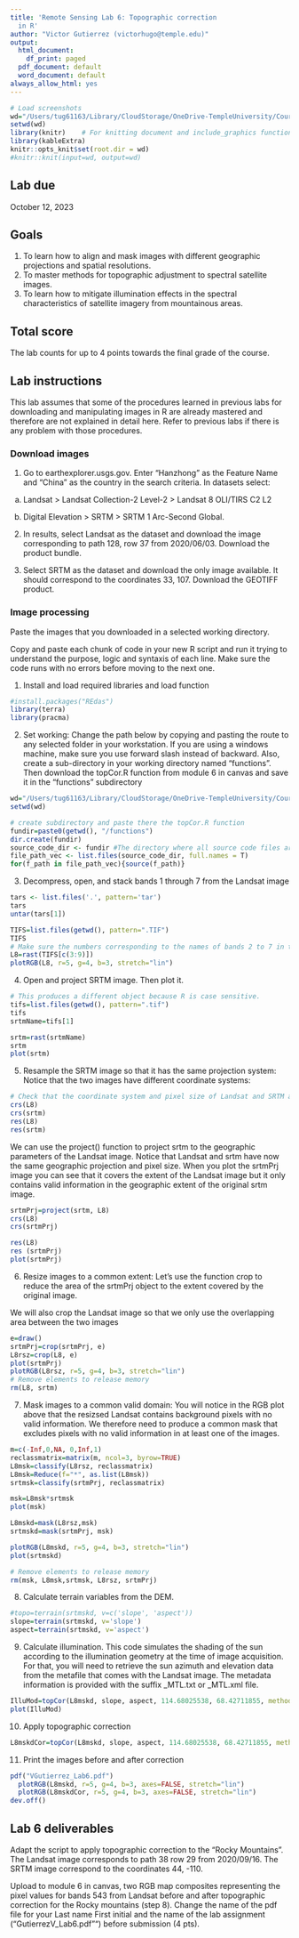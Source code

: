 ```yaml
---
title: 'Remote Sensing Lab 6: Topographic correction
  in R'
author: "Victor Gutierrez (victorhugo@temple.edu)"
output:
  html_document:
    df_print: paged
  pdf_document: default
  word_document: default
always_allow_html: yes
---
```


```r
# Load screenshots
wd="/Users/tug61163/Library/CloudStorage/OneDrive-TempleUniversity/Courses/IntroRemoteSensing/2023Fall/Class6_TopoNorm/LabMaterials"
setwd(wd)
library(knitr)    # For knitting document and include_graphics function
library(kableExtra)
knitr::opts_knit$set(root.dir = wd)
#knitr::knit(input=wd, output=wd)
```

## Lab due
October 12, 2023

## Goals

1.	To learn how to align and mask images with different geographic projections and spatial resolutions.
2.	To master methods for topographic adjustment to spectral satellite images.
4.	To learn how to mitigate illumination effects in the spectral characteristics of satellite imagery from mountainous areas. 

## Total score
The lab counts for up to 4 points towards the final grade of the course.

## Lab instructions
This lab assumes that some of the procedures learned in previous labs for downloading and manipulating images in R are already mastered and therefore are not explained in detail here. Refer to previous labs if there is any problem with those procedures.


### Download images
1. Go to earthexplorer.usgs.gov. Enter “Hanzhong” as the Feature Name and "China" as the country in the search criteria. In datasets select:
a. Landsat > Landsat Collection-2 Level-2 > Landsat 8 OLI/TIRS C2 L2

b. Digital Elevation > SRTM > SRTM 1 Arc-Second Global.

2. In results, select Landsat as the dataset and download the image corresponding to path 128, row  37 from 2020/06/03.  Download the product bundle.

3. Select SRTM as the dataset and download the only image available. It should correspond to the  coordinates 33, 107. Download the GEOTIFF product.

### Image processing

Paste the images that you downloaded in a selected working directory. 

Copy and paste each chunk of code in your new R script and run it trying to understand the purpose, logic and syntaxis of each line. Make sure the code runs with no errors before moving to the next one.

1. Install and load required libraries and load function
```r
#install.packages("REdas")
library(terra)
library(pracma)
```

2. Set working: Change the path below by copying and pasting the route to any selected folder in your workstation. If you are using a windows machine, make sure you use forward slash instead of backward. Also, create a sub-directory in your working directory named "functions". Then download the topCor.R function from module 6 in canvas and save it in the "functions" subdirectory
```r
wd="/Users/tug61163/Library/CloudStorage/OneDrive-TempleUniversity/Courses/IntroRemoteSensing/2021Fall/Class6/Lab6Materials"
setwd(wd)

# create subdirectory and paste there the topCor.R function
fundir=paste0(getwd(), "/functions") 
dir.create(fundir)
source_code_dir <- fundir #The directory where all source code files are saved.
file_path_vec <- list.files(source_code_dir, full.names = T)
for(f_path in file_path_vec){source(f_path)}
```

3. Decompress, open, and stack bands 1 through 7 from the Landsat image
```r
tars <- list.files('.', pattern='tar')
tars
untar(tars[1])

TIFS=list.files(getwd(), pattern=".TIF")
TIFS
# Make sure the numbers corresponding to the names of bands 2 to 7 in the tifs object
L8=rast(TIFS[c(3:9)]) 
plotRGB(L8, r=5, g=4, b=3, stretch="lin")
```

4. Open and project SRTM image. Then plot it.
```r
# This produces a different object because R is case sensitive.
tifs=list.files(getwd(), pattern=".tif")
tifs
srtmName=tifs[1]

srtm=rast(srtmName)      
srtm
plot(srtm)
```

5. Resample the SRTM image so that it has the same projection system: Notice that the two images have different coordinate systems:
```r
# Check that the coordinate system and pixel size of Landsat and SRTM are very different
crs(L8)
crs(srtm)
res(L8)
res(srtm)
```

We can use the project() function to project srtm to the geographic parameters of the Landsat image. Notice that Landsat and srtm have now the same geographic projection and pixel size.  When you plot the srtmPrj image you can see that it covers the extent of the Landsat image but it only contains valid information in the geographic extent of the original srtm image.

```r
srtmPrj=project(srtm, L8)
crs(L8)
crs(srtmPrj)

res(L8)
res (srtmPrj)
plot(srtmPrj)
```

6. Resize images to a common extent: Let's use the function crop to reduce the area of the srtmPrj object to the extent covered by the original image. 

We will also crop the Landsat image so that we only use the overlapping area between the two images

```r
e=draw()
srtmPrj=crop(srtmPrj, e)
L8rsz=crop(L8, e)
plot(srtmPrj)
plotRGB(L8rsz, r=5, g=4, b=3, stretch="lin")
# Remove elements to release memory
rm(L8, srtm)
```

7.  Mask images to a common valid domain: You will notice in the RGB plot above that the resizsed Landsat contains background pixels with no valid information. We therefore need to produce a common mask that excludes pixels with no valid information in at least one of the images.
```r
m=c(-Inf,0,NA, 0,Inf,1)
reclassmatrix=matrix(m, ncol=3, byrow=TRUE)
L8msk=classify(L8rsz, reclassmatrix)
L8msk=Reduce(f="*", as.list(L8msk))
srtmsk=classify(srtmPrj, reclassmatrix)

msk=L8msk*srtmsk
plot(msk)

L8mskd=mask(L8rsz,msk)
srtmskd=mask(srtmPrj, msk)

plotRGB(L8mskd, r=5, g=4, b=3, stretch="lin")
plot(srtmskd)

# Remove elements to release memory
rm(msk, L8msk,srtmsk, L8rsz, srtmPrj)
```

8. Calculate terrain variables from the DEM.
```r
#topo=terrain(srtmskd, v=c('slope', 'aspect'))
slope=terrain(srtmskd, v='slope')
aspect=terrain(srtmskd, v='aspect')
```

9. Calculate illumination. This code simulates the shading of the sun according to the illumination geometry at the time of image acquisition. For that, you will need to retrieve the sun azimuth and elevation data from the metafile that comes with the Landsat image. The metadata information is provided with the suffix  _MTL.txt or _MTL.xml file.


```r
IlluMod=topCor(L8mskd, slope, aspect, 114.68025538, 68.42711855, method="illu")
plot(IlluMod)
```

10.  Apply topographic correction
```r
L8mskdCor=topCor(L8mskd, slope, aspect, 114.68025538, 68.42711855, method="cor")
```

11. Print the images before and after correction
```r
pdf("VGutierrez_Lab6.pdf")
  plotRGB(L8mskd, r=5, g=4, b=3, axes=FALSE, stretch="lin")
  plotRGB(L8mskdCor, r=5, g=4, b=3, axes=FALSE, stretch="lin")
dev.off()
```

## Lab 6 deliverables

Adapt the script to apply topographic correction to the “Rocky Mountains”. The Landsat image corresponds to path 38 row 29 from 2020/09/16. The SRTM image correspond to the coordinates 44, -110.

Upload to module 6 in canvas, two RGB map composites representing the pixel values for bands 543 from Landsat before and after topographic correction for the Rocky mountains (step 8). Change the name of the pdf file for your Last name First initial and the name of the lab assignment ("GutierrezV_Lab6.pdf"") before submission (4 pts).